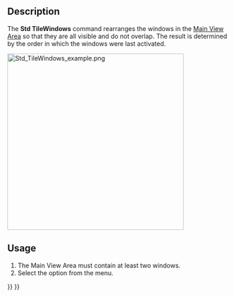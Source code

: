 <languages/>
<translate>

<!--T:1-->
{{Docnav
|[[Std_ActivatePrevWindow|ActivatePrevWindow]]
|[[Std_CascadeWindows|CascadeWindows]]
|[[Std_Windows_Menu|Std Windows Menu]]
|IconL=Std_ActivatePrevWindow.svg
|IconR=Std_CascadeWindows.svg
|IconC=Freecad.svg
}}

<!--T:2-->
{{GuiCommand
|Name=Std TileWindows
|MenuLocation=Windows → Tile
|Workbenches=All
|SeeAlso=[[Std_CascadeWindows|Std CascadeWindows]]
}}

==Description== <!--T:3-->

<!--T:4-->
The '''Std TileWindows''' command rearranges the windows in the [[Main_View_Area|Main View Area]] so that they are all visible and do not overlap. The result is determined by the order in which the windows were last activated.

</translate>
[[Image:Std_TileWindows_example.png|400px]]
<translate>
<!--T:5-->
{{Caption|Main View Area with three tiled windows}}

==Usage== <!--T:6-->

<!--T:7-->
# The Main View Area must contain at least two windows.
# Select the {{MenuCommand|Windows → [[Image:Std_TileWindows.svg|16px]] Tile}} option from the menu.


<!--T:8-->
{{Docnav
|[[Std_ActivatePrevWindow|ActivatePrevWindow]]
|[[Std_CascadeWindows|CascadeWindows]]
|[[Std_Windows_Menu|Std Windows Menu]]
|IconL=Std_ActivatePrevWindow.svg
|IconR=Std_CascadeWindows.svg
|IconC=Freecad.svg
}}

</translate>
{{Std_Base_navi{{#translation:}}}}
{{Userdocnavi{{#translation:}}}}